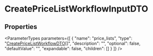 
# CreatePriceListWorkflowInputDTO

## Properties

<ParameterTypes parameters={[
  {
    "name": "price_lists",
    "type": "[CreatePriceListWorkflowDTO](js_client.internal.internal-1.WorkflowTypes.PriceListWorkflow.CreatePriceListWorkflowDTO.mdx)[]",
    "description": "",
    "optional": false,
    "defaultValue": "",
    "expandable": false,
    "children": []
  }
]} />

